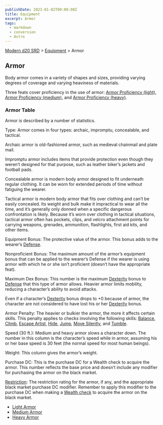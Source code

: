 ```yaml
---
publishDate: 2023-01-02T00:00:00Z
title: Equipment
excerpt: Armor
tags:
  - markdown
  - conversion
  - Astro
---
```


[Modern d20 SRD](/#modernD20) > [Equipment](modern-d20-srd-equipment-index) > Armor

## Armor

Body armor comes in a variety of shapes and sizes, providing varying degrees of coverage and varying heaviness of materials.

Three feats cover proficiency in the use of armor: [Armor Proficiency (light)](modern-d20-srd-feats-armor-proficiency-light), [Armor Proficiency (medium)](modern-d20-srd-feats-armor-proficiency-medium), and [Armor Proficiency (heavy)](modern-d20-srd-feats-armor-proficiency-heavy).

### Armor Table

Armor is described by a number of statistics.

Type: Armor comes in four types: archaic, impromptu, concealable, and tactical.

Archaic armor is old-fashioned armor, such as medieval chainmail and plate mail.

Impromptu armor includes items that provide protection even though they weren’t designed for that purpose, such as leather biker’s jackets and football pads.

Concealable armor is modern body armor designed to fit underneath regular clothing. It can be worn for extended periods of time without fatiguing the wearer.

Tactical armor is modern body armor that fits over clothing and can’t be easily concealed. Its weight and bulk make it impractical to wear all the time, and it’s generally only donned when a specific dangerous confrontation is likely. Because it’s worn over clothing in tactical situations, tactical armor often has pockets, clips, and velcro attachment points for carrying weapons, grenades, ammunition, flashlights, first aid kits, and other items.

Equipment Bonus: The protective value of the armor. This bonus adds to the wearer’s [Defense](modern-d20-srd-combat-defense).

Nonproficient Bonus: The maximum amount of the armor’s equipment bonus that can be applied to the wearer’s Defense if the wearer is using armor with which he or she isn’t proficient (doesn’t have the appropriate feat).

Maximum Dex Bonus: This number is the maximum [Dexterity](modern-d20-srd-basics-ability-scores) bonus to [Defense](modern-d20-srd-combat-defense) that this type of armor allows. Heavier armor limits mobility, reducing a character’s ability to avoid attacks.

Even if a character’s [Dexterity](modern-d20-srd-basics-ability-scores) bonus drops to +0 because of armor, the character
are not considered to have lost his or her [Dexterity](modern-d20-srd-basics-ability-scores) bonus.

Armor Penalty: The heavier or bulkier the armor, the more it affects certain skills. This penalty applies to checks involving the following skills: [Balance](modern-d20-srd-skills-balance), [Climb](modern-d20-srd-skills-climb), [Escape Artist](modern-d20-srd-skills-escape-artist), [Hide](modern-d20-srd-skills-hide), [Jump](modern-d20-srd-skills-jump), [Move Silently](modern-d20-srd-skills-move-silently), and [Tumble](modern-d20-srd-skills-tumble).

Speed (30 ft.): Medium and heavy armor slows a character down. The number in this column is the character’s speed while in armor, assuming his or her base speed is 30 feet (the normal speed for most human beings).

Weight: This column gives the armor’s weight.

Purchase DC: This is the purchase DC for a Wealth check to acquire the armor. This number reflects the base price and doesn’t include any modifier for purchasing the armor on the black market.

[Restriction](modern-d20-srd-equipment-restricted-objects): The restriction rating for the armor, if any, and the appropriate black market purchase DC modifier. Remember to apply this modifier to the purchase DC when making a [Wealth check](modern-d20-srd-wealth-wealth-check) to acquire the armor on the black market.

- [Light Armor](modern-d20-srd-equipment-armor-light)
- [Medium Armor](modern-d20-srd-equipment-armor-medium)
- [Heavy Armor](modern-d20-srd-equipment-armor-heavy)
